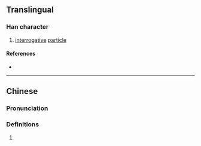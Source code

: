 {{character info/new}}
{{also|呵}}
==Translingual==

===Han character===
{{Han char|rn=30|rad=口|as=10|sn=13|four=|canj=RTOR,XRTOR|ids=⿰口荷}}

# {{lb|mul|Cantonese}} [[interrogative]] [[particle]]

====References====
* {{Han ref|kx=0206.201|hdz=10665.080|uh=55EC|ud=21996}}

----

==Chinese==
{{zh-forms}}

===Pronunciation===
{{zh-pron
|m=hē
|c=ho2
|cat=
}}

===Definitions===
{{zh-hanzi}}

# {{rfdef|zh}}